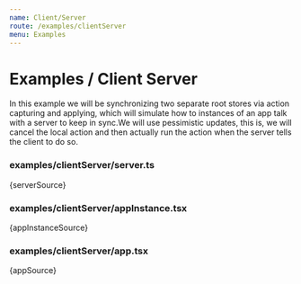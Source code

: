 ```yaml
---
name: Client/Server
route: /examples/clientServer
menu: Examples
---
```



# Examples / Client Server

In this example we will be synchronizing two separate root stores via action capturing and applying, which will simulate how to instances of an app talk with a server to keep in sync.We will use pessimistic updates, this is, we will cancel the local action and then actually run the action when the server tells the client to do so.

<Playground>
  <App />
</Playground>

### examples/clientServer/server.ts

<editor>{serverSource}</editor>

### examples/clientServer/appInstance.tsx

<editor>{appInstanceSource}</editor>

### examples/clientServer/app.tsx

<editor>{appSource}</editor>
